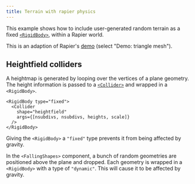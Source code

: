 ```yaml
---
title: Terrain with rapier physics
---
```


This example shows how to include user-generated random terrain as a fixed [`<RigidBody>`](/reference/rapier/rigid-body), within a Rapier world.

This is an adaption of Rapier's [demo](https://rapier.rs/demos3d/index.html) (select "Demo: triangle mesh").

<Example path="geometry/physics-terrain" />

## Heightfield colliders

A heightmap is generated by looping over the vertices of a plane geometry. The height information is passed to a [`<Collider>`](/reference/rapier/collider) and wrapped in a `<RigidBody>`.

```svelte
<RigidBody type="fixed">
  <Collider
    shape="heightfield"
    args={[nsubdivs, nsubdivs, heights, scale]}
  />
</RigidBody>
```

Giving the `<RigidBody>` a `"fixed"` type prevents it from being affected by gravity.

In the `<FallingShapes>` component, a bunch of random geometries are positioned above the plane and dropped. Each geometry is wrapped in a `<RigidBody>` with a type of `"dynamic"`. This will cause it to be affected by gravity.
